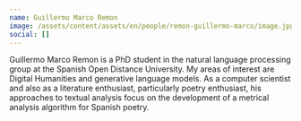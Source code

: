 ```yaml
---
name: Guillermo Marco Remon
image: /assets/content/assets/en/people/remon-guillermo-marco/image.jpg
social: []
---
```

Guillermo Marco Remon is a PhD student in the natural language processing group at the Spanish Open Distance University. My areas of interest are Digital Humanities and generative language models. As a computer scientist and also as a literature enthusiast, particularly poetry enthusiast, his approaches to textual analysis focus on the development of a metrical analysis algorithm for Spanish poetry.